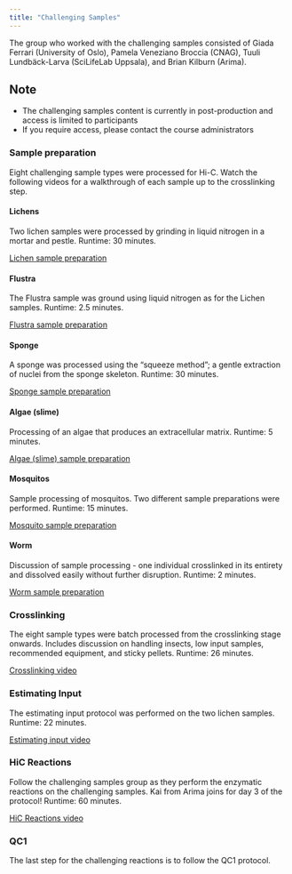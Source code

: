 ```yaml
---
title: "Challenging Samples"
---
```


The group who worked with the challenging samples consisted of Giada Ferrari (University of Oslo), Pamela Veneziano Broccia (CNAG), Tuuli Lundbäck-Larva (SciLifeLab Uppsala), and Brian Kilburn (Arima).

::: {.callout-caution}
## Note
- The challenging samples content is currently in post-production and access is limited to participants
- If you require access, please contact the course administrators
:::

### Sample preparation

Eight challenging sample types were processed for Hi-C. Watch the following videos for a walkthrough of each sample up to the crosslinking step.

#### Lichens
Two lichen samples were processed by grinding in liquid nitrogen in a mortar and pestle. Runtime: 30 minutes.

[Lichen sample preparation](https://drive.google.com/file/d/10vvxCbuUXYkl43Tt9D483SS9isQ-9441/view?usp=share_link)

#### Flustra 
The Flustra sample was ground using liquid nitrogen as for the Lichen samples. Runtime: 2.5 minutes.

[Flustra sample preparation](https://drive.google.com/file/d/1v8DSWBrhU8NNgiDm-3rYNXDbO0l33MFR/view?usp=share_link)

#### Sponge
A sponge was processed using the "squeeze method"; a gentle extraction of nuclei from the sponge skeleton. Runtime: 30 minutes.

[Sponge sample preparation](https://drive.google.com/file/d/14DmAF65XEfB6XBdYzaPNCelA5CfpvNSZ/view?usp=share_link)

#### Algae (slime)
Processing of an algae that produces an extracellular matrix. Runtime: 5 minutes.

[Algae (slime) sample preparation](https://drive.google.com/file/d/1uL4Q_-f0gJJGnWvizKlr6YFjKHVIhUP9/view?usp=share_link)

#### Mosquitos
Sample processing of mosquitos. Two different sample preparations were performed. Runtime: 15 minutes.

[Mosquito sample preparation](https://drive.google.com/file/d/1gUEevdf9zuzoFJgb0fo7peU90ye_a_Ax/view?usp=share_link)

#### Worm
Discussion of sample processing - one individual crosslinked in its entirety and dissolved easily without further disruption. Runtime: 2 minutes.

[Worm sample preparation](https://drive.google.com/file/d/1Atfg-TFXjTQ7_1RLYotdSN6le6av_PLw/view?usp=share_link)

### Crosslinking
The eight sample types were batch processed from the crosslinking stage onwards. Includes discussion on handling insects, low input samples, recommended equipment, and sticky pellets. Runtime: 26 minutes.

[Crosslinking video](https://drive.google.com/file/d/12tlHYHO2MtPhJ7fxcl_TNwtDkYU56lGv/view?usp=share_link)

### Estimating Input
The estimating input protocol was performed on the two lichen samples. Runtime: 22 minutes.

[Estimating input video](https://drive.google.com/file/d/1b5StbVvYIWyMZv-D2udVmQZc0mZwKHqU/view?usp=share_link)

### HiC Reactions
Follow the challenging samples group as they perform the enzymatic reactions on the challenging samples. Kai from Arima joins for day 3 of the protocol! Runtime: 60 minutes.

[HiC Reactions video](https://drive.google.com/file/d/1HimIz-hKQ3SvkRFP1OtJChj2dyWf5NTG/view?usp=share_link)

### QC1
The last step for the challenging reactions is to follow the QC1 protocol.